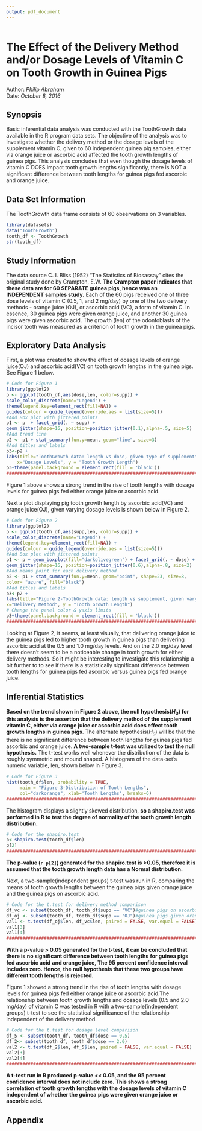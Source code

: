 ---
output: pdf_document
---

```{r echo=FALSE,results='hide'}

```
# The Effect of the Delivery Method and/or Dosage Levels of Vitamin C on Tooth Growth in Guinea Pigs

Author: *Philip Abraham*  
Date: *October 8, 2016*

## Synopsis
Basic inferential data analysis was conducted with the ToothGrowth data
available in the R program data sets. The objective of the analysis was to
investigate whether the delivery method or the dosage levels of the supplement 
vitamin C, given to 60 independent guinea pig samples, either via orange juice or 
ascorbic acid affected the tooth growth lengths of guinea pigs.
This analysis concludes that even though the dosage levels of vitamin C DOES 
impact tooth growth lengths significantly, there is NOT a significant difference 
between tooth lengths for guinea pigs fed ascorbic and orange juice. 

## Data Set Information
The ToothGrowth data frame consists of 60 observations on 3 variables.
```{r echo=FALSE}
library(datasets)
data("ToothGrowth")
tooth_df <- ToothGrowth
str(tooth_df)
```

## Study Information
The data source C. I. Bliss (1952) "The Statistics of Biosassay"  cites the 
original study done by Crampton, E.W. **The Crampton paper indicates that these** 
**data are for 60 SEPARATE guinea pigs, hence was an INDEPENDENT samples study.**
Each of the 60 pigs received one of three dose levels of vitamin C (0.5, 1, and 
2 mg/day) by one of the two delivery methods - orange juice (OJ), or ascorbic 
acid (VC), a form of vitamin C. In essence, 30 guinea pigs were given orange juice,
and another 30 guinea pigs were given ascorbic acid.
The growth (len) of the odontoblasts of the incisor tooth was measured as a 
criterion of tooth growth in the guinea pigs.

## Exploratory Data Analysis
First, a plot was created to show the effect of dosage levels of orange juice(OJ) 
and ascorbic acid(VC) on tooth growth lengths in the guinea pigs. See Figure 1 below.
```{r echo=FALSE, fig.width=9, fig.height = 3, fig.align='center'}
# Code for Figure 1
library(ggplot2)
p <- ggplot(tooth_df,aes(dose,len, color=supp)) + 
scale_color_discrete(name="Legend") + 
theme(legend.key=element_rect(fill=NA)) + 
guides(colour = guide_legend(override.aes = list(size=5)))
#Add Box plot with jittered points
p1 <- p  + facet_grid(. ~ supp) + 
geom_jitter(shape=16, position=position_jitter(0.1),alpha=.5, size=5)
#Add trend line
p2 <- p1 + stat_summary(fun.y=mean, geom="line", size=3)
#Add titles and labels
p3<-p2 + 
labs(title="ToothGrowth data: length vs dose, given type of supplement", 
    x="Dosage Levels", y = "Tooth Growth Length")
p3+theme(panel.background = element_rect(fill = 'black'))
################################################################################
```
Figure 1 above shows a strong trend in the rise of tooth lengths with dosage levels
for guinea pigs fed either orange juice or ascorbic acid. 

Next a plot displaying pig tooth growth length by ascorbic acid(VC) and orange 
juice(OJ), given varying dosage levels is shown below in Figure 2.
```{r echo=FALSE, fig.width=9, fig.height = 3.5, fig.align='center'}
# Code for Figure 2
library(ggplot2)
p <- ggplot(tooth_df,aes(supp,len, color=supp)) + 
scale_color_discrete(name="Legend") + 
theme(legend.key=element_rect(fill=NA)) + 
guides(colour = guide_legend(override.aes = list(size=5)))
#Add Box plot with jittered points
p1 <- p + geom_boxplot(fill="darkolivegreen") + facet_grid(. ~ dose) + 
geom_jitter(shape=16, position=position_jitter(0.6),alpha=.8, size=2)
#Add means point for each delivery method
p2 <- p1 + stat_summary(fun.y=mean, geom="point", shape=23, size=8, 
color= "azure", fill="black")
#Add titles and labels
p3<-p2 + 
labs(title="Figure 2-ToothGrowth data: length vs supplement, given varying dosage levels", 
x="Delivery Method", y = "Tooth Growth Length")
# Change the panel color & yaxis limits
p3+theme(panel.background = element_rect(fill = 'black'))
################################################################################
```
Looking at Figure 2, it seems, at least visually, that delivering orange 
juice to the guinea pigs led to higher tooth growth in guinea pigs than delivering
ascorbic acid at the 0.5 and 1.0 mg/day levels. And on the 2.0 mg/day level
there doesn't seem to be a noticeable change in tooth growth for either 
delivery methods. So it might be interesting to investigate this relationship a 
bit further to to see if there is a statistically significant difference between 
tooth lengths for guinea pigs fed ascorbic versus guinea pigs fed orange juice. 

## Inferential Statistics
**Based on the trend shown in Figure 2 above, the null hypothesis($H_0$) for** 
**this analysis is the assertion that the delivery method of the supplement** 
**vitamin C, either via orange juice or ascorbic acid does effect tooth growth** 
**lengths in guinea pigs**. The alternate hypothesis($H_a$) will be that the 
there is no significant difference between tooth lengths for guinea pigs fed 
ascorbic and orange juice.
**A two-sample t-test was utilized to test the null hypothesis.** The t-test works 
well whenever the distribution of the data is roughly symmetric and mound shaped.
A histogram of the  data-set's numeric variable, len, shown below in Figure 3.
```{r echo=FALSE, fig.width=9, fig.height = 3, fig.align='center'}
# Code for Figure 3
hist(tooth_df$len, probability = TRUE,
     main = "Figure 3-Distribution of Tooth Lengths",
     col="darkorange", xlab='Tooth Lengths', breaks=6)
################################################################################
```
The histogram displays a slightly skewed distribution, **so a shapiro.test was**
**performed in R to test the degree of normality of the tooth growth length distribution.**
```{r echo=FALSE}
# Code for the shapiro.test
p<-shapiro.test(tooth_df$len)
p[2]
################################################################################
```
**The p-value (`r p[2]`) generated for the shapiro.test is >0.05, therefore it is** 
**assumed that the tooth growth length data has a Normal distribution.**

Next, a two-sample(independent groups) t-test was run in R, comparing the means 
of tooth growth lengths between the guinea pigs given orange juice and the guinea 
pigs on ascorbic acid.
```{r echo=FALSE}
# Code for the t.test for delivery method comparison
df_vc <- subset(tooth_df, tooth_df$supp == "VC")#guinea pigs on ascorbic acid
df_oj <- subset(tooth_df, tooth_df$supp == "OJ")#guinea pigs given orange juice
val1 <- t.test(df_oj$len, df_vc$len, paired = FALSE, var.equal = FALSE)
val1[3]
val1[4]
################################################################################
```
**With a p-value > 0.05 generated for the t-test, it can be concluded that there is** 
**no significant difference between tooth lengths for guinea pigs fed ascorbic acid** 
**and orange juice, The 95 percent confidence interval includes zero. Hence, the** 
**null hypothesis that these two groups have different tooth lengths is rejected.**

Figure 1 showed a strong trend in the rise of tooth lengths with dosage levels
for guinea pigs fed either orange juice or ascorbic acid.The relationship between 
tooth growth lengths and dosage levels (0.5 and 2.0 mg/day) of vitamin C was 
tested  in R with a two-sample(independent groups) t-test to see the statistical
significance of the relationship independent of the delivery method.
```{r echo=FALSE}
# Code for the t.test for dosage level comparison
df_5 <- subset(tooth_df, tooth_df$dose == 0.5)
df_2<- subset(tooth_df, tooth_df$dose == 2.0)
val2 <- t.test(df_2$len, df_5$len, paired = FALSE, var.equal = FALSE)
val2[3]
val2[4]
################################################################################
```
**A t-test run in R produced p-value << 0.05, and the 95 percent confidence** 
**interval does not include zero. This shows a strong correlation of tooth growth** 
**lengths with the dosage levels of vitamin C independent of whether the guinea** 
**pigs were given orange juice or ascorbic acid.**

## Appendix 
```{r, ref.label=knitr::all_labels(),echo=TRUE,eval=FALSE}
```

